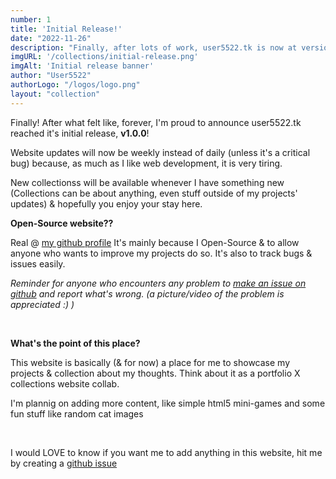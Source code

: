 ```yaml
---
number: 1
title: 'Initial Release!' 
date: "2022-11-26"
description: "Finally, after lots of work, user5522.tk is now at version 1.0.0. This collection talks about everything new and what's (probably) upcomming."
imgURL: '/collections/initial-release.png'
imgAlt: 'Initial release banner'
author: "User5522" 
authorLogo: "/logos/logo.png" 
layout: "collection"
---
```

<script>
</script>

Finally! After what felt like, forever, I'm proud to announce user5522.tk reached it's initial
release, **v1.0.0**!

Website updates will now be weekly instead of daily (unless it's a critical bug) because, as much
as I like web development, it is very tiring.

New collectionss will be available whenever I have something new (Collections can be about anything,
even stuff outside of my projects' updates) & hopefully you enjoy your stay here.
<br />

**Open-Source website??**

Real @	[my github profile](/github)
It's mainly because I <Emoji emoji="/heart.svg" alt="red heart emoji" /> Open-Source & to allow anyone who wants to improve my projects do
so.
It's also to track bugs & issues easily.
<br />

*Reminder for anyone who encounters any problem to [make an issue on github](https://github.com/user5522/website/issues)
and report what's wrong. (a picture/video of the problem is appreciated :) )*

<br/> 

**What's the point of this place?**

This website is basically (& for now) a place for me to showcase my projects & collection about my
thoughts. Think about it as a portfolio X collections website collab.

I'm plannig on adding more content, like simple html5 mini-games and some fun stuff like random cat
images

<br />

I would LOVE to know if you want me to add anything in this website, hit me by creating a [github issue](https://github.com/user5522/website/issues)